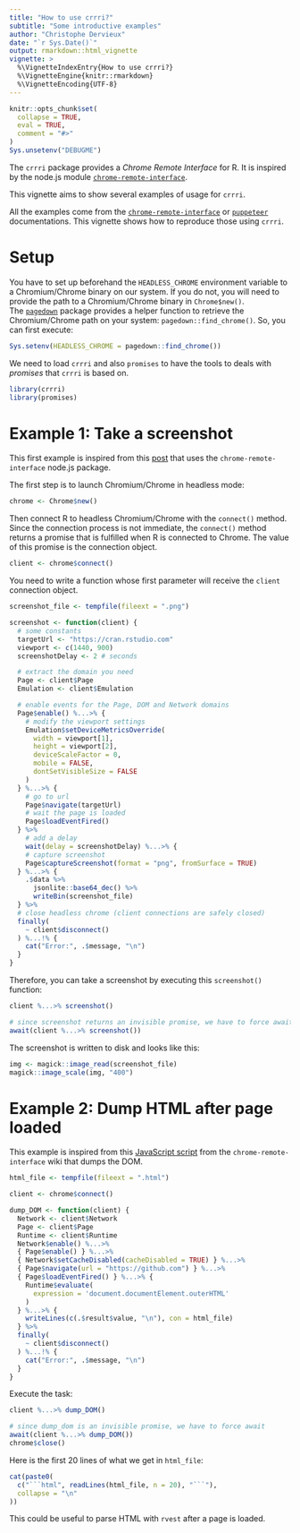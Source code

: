 ```yaml
---
title: "How to use crrri?"
subtitle: "Some introductive examples"
author: "Christophe Dervieux"
date: "`r Sys.Date()`"
output: rmarkdown::html_vignette
vignette: >
  %\VignetteIndexEntry{How to use crrri?}
  %\VignetteEngine{knitr::rmarkdown}
  %\VignetteEncoding{UTF-8}
---
```


```r
knitr::opts_chunk$set(
  collapse = TRUE,
  eval = TRUE,
  comment = "#>"
)
Sys.unsetenv("DEBUGME")
```

The `crrri` package provides a _Chrome Remote Interface_ for R. It is inspired by the node.js module [`chrome-remote-interface`](https://www.npmjs.com/package/chrome-remote-interface).

This vignette aims to show several examples of usage for `crrri`.

All the examples come from the [`chrome-remote-interface`](https://www.npmjs.com/package/chrome-remote-interface) or [`puppeteer`](https://www.npmjs.com/package/puppeteer) documentations. This vignette shows how to reproduce those using `crrri`.

# Setup

You have to set up beforehand the `HEADLESS_CHROME` environment variable to a Chromium/Chrome binary on our system. If you do not, you will need to provide the path to a Chromium/Chrome binary in `Chrome$new()`.  
The [`pagedown`](https://cran.r-project.org/package=pagedown) package provides a helper function to retrieve the Chromium/Chrome path on your system: `pagedown::find_chrome()`. So, you can first execute:

```r
Sys.setenv(HEADLESS_CHROME = pagedown::find_chrome())
```

We need to load `crrri` and also `promises` to have the tools to deals with
_promises_ that `crrri` is based on.

```r
library(crrri)
library(promises)
```

# Example 1: Take a screenshot

This first example is inspired from this
[post](https://jonathanmh.com/taking-full-page-screenshots-headless-chrome/) that uses the `chrome-remote-interface` node.js package.

The first step is to launch Chromium/Chrome in headless mode:

```r
chrome <- Chrome$new()
```

Then connect R to headless Chromium/Chrome with the `connect()` method. Since the connection process is not immediate, the `connect()` method returns a promise that is fulfilled when R is connected to Chrome. The value of this promise is the connection object.

```r
client <- chrome$connect()
```

You need to write a function whose first parameter will receive the `client` connection object.
```r
screenshot_file <- tempfile(fileext = ".png")

screenshot <- function(client) {
  # some constants
  targetUrl <- "https://cran.rstudio.com"
  viewport <- c(1440, 900)
  screenshotDelay <- 2 # seconds

  # extract the domain you need
  Page <- client$Page
  Emulation <- client$Emulation

  # enable events for the Page, DOM and Network domains 
  Page$enable() %...>% {
    # modify the viewport settings
    Emulation$setDeviceMetricsOverride(
      width = viewport[1],
      height = viewport[2],
      deviceScaleFactor = 0,
      mobile = FALSE,
      dontSetVisibleSize = FALSE
    )
  } %...>% {
    # go to url
    Page$navigate(targetUrl)
    # wait the page is loaded
    Page$loadEventFired()
  } %>% 
    # add a delay 
    wait(delay = screenshotDelay) %...>% {
    # capture screenshot
    Page$captureScreenshot(format = "png", fromSurface = TRUE)
  } %...>% {
    .$data %>% 
      jsonlite::base64_dec() %>% 
      writeBin(screenshot_file)
  } %>%
  # close headless chrome (client connections are safely closed)
  finally(
    ~ client$disconnect()
  ) %...!% {
    cat("Error:", .$message, "\n")
  }
}
```

Therefore, you can take a screenshot by executing this `screenshot()` function:

```r
client %...>% screenshot()
```

```r
# since screenshot returns an invisible promise, we have to force await 
await(client %...>% screenshot())
```

The screenshot is written to disk and looks like this:
```r
img <- magick::image_read(screenshot_file)
magick::image_scale(img, "400")
```

# Example 2: Dump HTML after page loaded

This example is inspired from this [JavaScript script](https://github.com/cyrus-and/chrome-remote-interface/wiki/Dump-HTML-after-page-load) from the `chrome-remote-interface` wiki that dumps the DOM.

```r
html_file <- tempfile(fileext = ".html")

client <- chrome$connect()

dump_DOM <- function(client) {
  Network <- client$Network
  Page <- client$Page
  Runtime <- client$Runtime
  Network$enable() %...>%
  { Page$enable() } %...>%
  { Network$setCacheDisabled(cacheDisabled = TRUE) } %...>% 
  { Page$navigate(url = "https://github.com") } %...>%
  { Page$loadEventFired() } %...>% { 
    Runtime$evaluate(
      expression = 'document.documentElement.outerHTML'
    ) 
  } %...>% {
    writeLines(c(.$result$value, "\n"), con = html_file) 
  } %>%
  finally(
    ~ client$disconnect()
  ) %...!% {
    cat("Error:", .$message, "\n")
  }
}
```

Execute the task:

```r
client %...>% dump_DOM()
```

```r
# since dump_dom is an invisible promise, we have to force await 
await(client %...>% dump_DOM())
chrome$close()
```

Here is the first 20 lines of what we get in `html_file`:

```r
cat(paste0(
  c("```html", readLines(html_file, n = 20), "```"), 
  collapse = "\n"
))
```

This could be useful to parse HTML with `rvest` after a page is loaded. 
